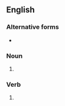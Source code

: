 {{also|cockblock}}
==English==

===Alternative forms===
* {{l|en|cockblock}}

===Noun===
{{en-noun}}

# {{alternative spelling of|en|cockblock}}

===Verb===
{{en-verb}}

# {{alternative spelling of|en|cockblock}}